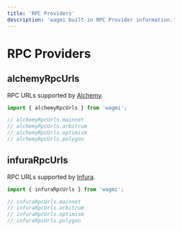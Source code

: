 ```yaml
---
title: 'RPC Providers'
description: 'wagmi built-in RPC Provider information.'
---
```


# RPC Providers

## alchemyRpcUrls

RPC URLs supported by [Alchemy](https://alchemy.com/?a=wagmi).

```ts
import { alchemyRpcUrls } from 'wagmi';

// alchemyRpcUrls.mainnet
// alchemyRpcUrls.arbitrum
// alchemyRpcUrls.optimism
// alchemyRpcUrls.polygon
```

## infuraRpcUrls

RPC URLs supported by [Infura](https://infura.io).

```ts
import { infuraRpcUrls } from 'wagmi';

// infuraRpcUrls.mainnet
// infuraRpcUrls.arbitrum
// infuraRpcUrls.optimism
// infuraRpcUrls.polygon
```
